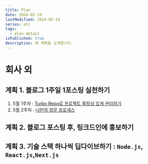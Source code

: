 ```yaml
---
title: Plan
date: 2024-05-19
lastModified: 2024-05-19
series: etc
tags: 
  - plan-detail
isPublished: true
description: 제 계획을 소개합니다.
---
```


# 회사 외
## 계획 1. 블로그 1주일 1포스팅 실천하기
1. 5월 1주차 : [Turbo Repo로 프로젝트 확장성 있게 관리하기
](/posts/turborepo)
2. 5월 2주차 : [나만의 업무 프로세스](/posts/work-process)

## 계획 2. 블로그 포스팅 후, 링크드인에 홍보하기
## 계획 3. 기술 스택 하나씩 딥다이브하기 : `Node.js`, `React.js`,`Next.js`